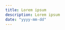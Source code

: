 ```yaml
---
title: Lorem ipsum
description: Lorem ipsum
date: "yyyy-mm-dd"
---
```



<FigureWithCaption 
  src="/alto.png" 
  alt="sun-and-moon" 
  caption="Game screenshot from <a href='https://www.altosodyssey.com'>Alto's Odyssey</a>" 
/>